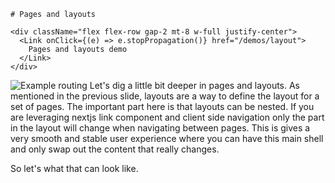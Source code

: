 

<TwoColumns>
  <Column className="flex flex-col justify-center items-center gap-4">
  
    # Pages and layouts

    <div className="flex flex-row gap-2 mt-8 w-full justify-center">
      <Link onClick={(e) => e.stopPropagation()} href="/demos/layout">
        Pages and layouts demo
      </Link>
    </div>

  </Column>

  <Column className="flex flex-row justify-center items-center max-h-screen">
    <Image src={layouts} alt="Example routing" className="py-12 object-contain max-h-screen"/>
  </Column>
</TwoColumns>

<Notes>
Let's dig a little bit deeper in pages and layouts. As mentioned in the previous slide, layouts are a way to define the layout for a set of pages. The important part here is that layouts can be nested. If you are leveraging nextjs link component and client side navigation only the part in the layout will change when navigating between pages. This is gives a very smooth and stable user experience where you can have this main shell and only swap out the content that really changes.

So let's what that can look like.

</Notes>
